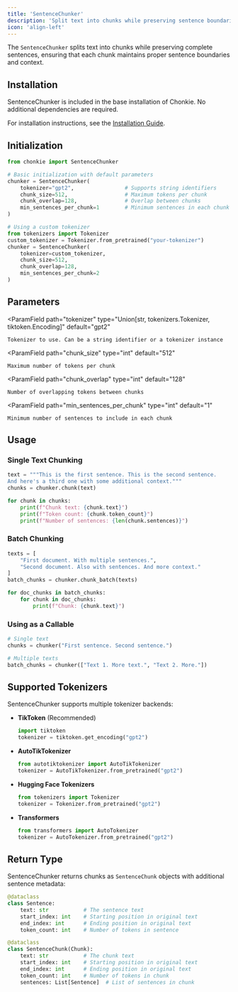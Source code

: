 ```yaml
---
title: 'SentenceChunker'
description: 'Split text into chunks while preserving sentence boundaries'
icon: 'align-left'
---
```


The `SentenceChunker` splits text into chunks while preserving complete sentences, ensuring that each chunk maintains proper sentence boundaries and context.

## Installation

SentenceChunker is included in the base installation of Chonkie. No additional dependencies are required.

<Info>For installation instructions, see the [Installation Guide](/getting-started/installation).</Info>

## Initialization

```python
from chonkie import SentenceChunker

# Basic initialization with default parameters
chunker = SentenceChunker(
    tokenizer="gpt2",                # Supports string identifiers
    chunk_size=512,                  # Maximum tokens per chunk
    chunk_overlap=128,               # Overlap between chunks
    min_sentences_per_chunk=1        # Minimum sentences in each chunk
)

# Using a custom tokenizer
from tokenizers import Tokenizer
custom_tokenizer = Tokenizer.from_pretrained("your-tokenizer")
chunker = SentenceChunker(
    tokenizer=custom_tokenizer,
    chunk_size=512,
    chunk_overlap=128,
    min_sentences_per_chunk=2
)
```

## Parameters

<ParamField
    path="tokenizer"
    type="Union[str, tokenizers.Tokenizer, tiktoken.Encoding]"
    default="gpt2"
>
    Tokenizer to use. Can be a string identifier or a tokenizer instance
</ParamField>

<ParamField
    path="chunk_size"
    type="int"
    default="512"
>
    Maximum number of tokens per chunk
</ParamField>

<ParamField
    path="chunk_overlap"
    type="int"
    default="128"
>
    Number of overlapping tokens between chunks
</ParamField>

<ParamField
    path="min_sentences_per_chunk"
    type="int"
    default="1"
>
    Minimum number of sentences to include in each chunk
</ParamField>

## Usage

### Single Text Chunking

```python
text = """This is the first sentence. This is the second sentence. 
And here's a third one with some additional context."""
chunks = chunker.chunk(text)

for chunk in chunks:
    print(f"Chunk text: {chunk.text}")
    print(f"Token count: {chunk.token_count}")
    print(f"Number of sentences: {len(chunk.sentences)}")
```

### Batch Chunking

```python
texts = [
    "First document. With multiple sentences.",
    "Second document. Also with sentences. And more context."
]
batch_chunks = chunker.chunk_batch(texts)

for doc_chunks in batch_chunks:
    for chunk in doc_chunks:
        print(f"Chunk: {chunk.text}")
```

### Using as a Callable

```python
# Single text
chunks = chunker("First sentence. Second sentence.")

# Multiple texts
batch_chunks = chunker(["Text 1. More text.", "Text 2. More."])
```

## Supported Tokenizers

SentenceChunker supports multiple tokenizer backends:

- **TikToken** (Recommended)
  ```python
  import tiktoken
  tokenizer = tiktoken.get_encoding("gpt2")
  ```

- **AutoTikTokenizer**
  ```python
  from autotiktokenizer import AutoTikTokenizer
  tokenizer = AutoTikTokenizer.from_pretrained("gpt2")
  ```

- **Hugging Face Tokenizers**
  ```python
  from tokenizers import Tokenizer
  tokenizer = Tokenizer.from_pretrained("gpt2")
  ```

- **Transformers**
  ```python
  from transformers import AutoTokenizer
  tokenizer = AutoTokenizer.from_pretrained("gpt2")
  ```

## Return Type

SentenceChunker returns chunks as `SentenceChunk` objects with additional sentence metadata:

```python
@dataclass
class Sentence:
    text: str           # The sentence text
    start_index: int    # Starting position in original text
    end_index: int      # Ending position in original text
    token_count: int    # Number of tokens in sentence

@dataclass
class SentenceChunk(Chunk):
    text: str           # The chunk text
    start_index: int    # Starting position in original text
    end_index: int      # Ending position in original text
    token_count: int    # Number of tokens in chunk
    sentences: List[Sentence]  # List of sentences in chunk
```